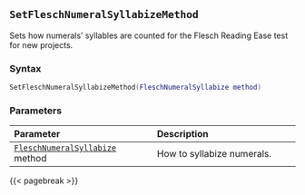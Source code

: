 ## `SetFleschNumeralSyllabizeMethod`

Sets how numerals' syllables are counted for the Flesch Reading Ease test for new projects.

### Syntax {-}

``` .lua
SetFleschNumeralSyllabizeMethod(FleschNumeralSyllabize method)
```

### Parameters {-}

**Parameter** | **Description**
| :-- | :-- |
| [`FleschNumeralSyllabize`](#fleschnumeralsyllabize) method | How to syllabize numerals. |

{{< pagebreak >}}